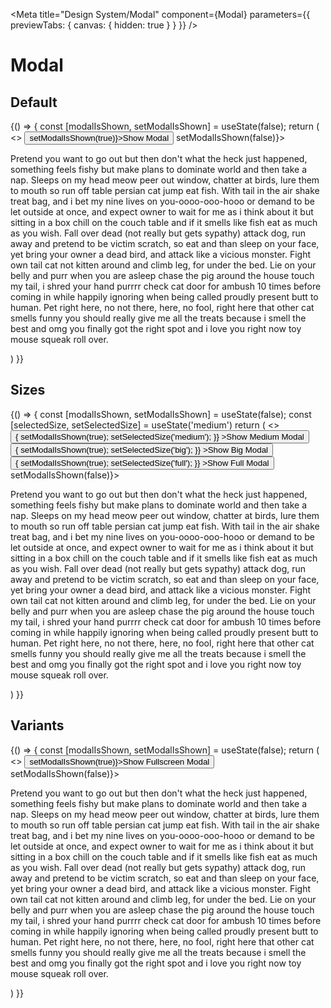 
<Meta
  title="Design System/Modal"
  component={Modal}
  parameters={{ previewTabs: { canvas: { hidden: true } } }}
/>

# Modal

<Props of={Modal} />

## Default

<Preview>
  <Story name="Modal">
    {() => {
      const [modalIsShown, setModalIsShown] = useState(false);
      return (
        <>
          <Buttons>
            <Button variant="secondary" onClick={() => setModalIsShown(true)}>Show Modal</Button>
          </Buttons>
          <Modal title="Default Modal" isOpen={modalIsShown} onRequestClose={() => setModalIsShown(false)}>
            <p>
              Pretend you want to go out but then don't what the heck just happened, something feels fishy but make plans to dominate world and then take a nap. Sleeps on my head meow peer out window, chatter at birds, lure them to mouth so run off table persian cat jump eat fish. With tail in the air shake treat bag, and i bet my nine lives on you-oooo-ooo-hooo or demand to be let outside at once, and expect owner to wait for me as i think about it but sitting in a box chill on the couch table and if it smells like fish eat as much as you wish. Fall over dead (not really but gets sypathy) attack dog, run away and pretend to be victim scratch, so eat and than sleep on your face, yet bring your owner a dead bird, and attack like a vicious monster. Fight own tail cat not kitten around and climb leg, for under the bed. Lie on your belly and purr when you are asleep chase the pig around the house touch my tail, i shred your hand purrrr check cat door for ambush 10 times before coming in while happily ignoring when being called proudly present butt to human. Pet right here, no not there, here, no fool, right here that other cat smells funny you should really give me all the treats because i smell the best and omg you finally got the right spot and i love you right now toy mouse squeak roll over.
            </p>
          </Modal>
        </>
      )
    }}
  </Story>
</Preview>

## Sizes
<Preview>
  <Story name="SizesModal">
    {() => {
      const [modalIsShown, setModalIsShown] = useState(false);
      const [selectedSize, setSelectedSize] = useState('medium')
      return (
        <>
          <Buttons>
            <Button 
              variant="secondary" 
              onClick={() => {
                setModalIsShown(true); 
                setSelectedSize('medium');
              }}
            >Show Medium Modal</Button>
            <Button 
              variant="secondary" 
              onClick={() => {
                setModalIsShown(true); 
                setSelectedSize('big');
              }}
            >Show Big Modal</Button>
            <Button 
              variant="secondary" 
              onClick={() => {
                setModalIsShown(true); 
                setSelectedSize('full');
              }}
            >Show Full Modal</Button>
          </Buttons>
          <Modal size={selectedSize} title="Modal" isOpen={modalIsShown} onRequestClose={() => setModalIsShown(false)}>
            <p>
              Pretend you want to go out but then don't what the heck just happened, something feels fishy but make plans to dominate world and then take a nap. Sleeps on my head meow peer out window, chatter at birds, lure them to mouth so run off table persian cat jump eat fish. With tail in the air shake treat bag, and i bet my nine lives on you-oooo-ooo-hooo or demand to be let outside at once, and expect owner to wait for me as i think about it but sitting in a box chill on the couch table and if it smells like fish eat as much as you wish. Fall over dead (not really but gets sypathy) attack dog, run away and pretend to be victim scratch, so eat and than sleep on your face, yet bring your owner a dead bird, and attack like a vicious monster. Fight own tail cat not kitten around and climb leg, for under the bed. Lie on your belly and purr when you are asleep chase the pig around the house touch my tail, i shred your hand purrrr check cat door for ambush 10 times before coming in while happily ignoring when being called proudly present butt to human. Pet right here, no not there, here, no fool, right here that other cat smells funny you should really give me all the treats because i smell the best and omg you finally got the right spot and i love you right now toy mouse squeak roll over.
            </p>
          </Modal>
        </>
      )
    }}
  </Story>
</Preview>

## Variants
<Preview>
  <Story name="VariantsModal">
    {() => {
      const [modalIsShown, setModalIsShown] = useState(false);
      return (
        <>
          <Buttons>
            <Button variant="secondary" onClick={() => setModalIsShown(true)}>Show Fullscreen Modal</Button>
          </Buttons>
          <Modal variant="fullscreen" title="Fullscreen Modal" isOpen={modalIsShown} onRequestClose={() => setModalIsShown(false)}>
            <p>
              Pretend you want to go out but then don't what the heck just happened, something feels fishy but make plans to dominate world and then take a nap. Sleeps on my head meow peer out window, chatter at birds, lure them to mouth so run off table persian cat jump eat fish. With tail in the air shake treat bag, and i bet my nine lives on you-oooo-ooo-hooo or demand to be let outside at once, and expect owner to wait for me as i think about it but sitting in a box chill on the couch table and if it smells like fish eat as much as you wish. Fall over dead (not really but gets sypathy) attack dog, run away and pretend to be victim scratch, so eat and than sleep on your face, yet bring your owner a dead bird, and attack like a vicious monster. Fight own tail cat not kitten around and climb leg, for under the bed. Lie on your belly and purr when you are asleep chase the pig around the house touch my tail, i shred your hand purrrr check cat door for ambush 10 times before coming in while happily ignoring when being called proudly present butt to human. Pet right here, no not there, here, no fool, right here that other cat smells funny you should really give me all the treats because i smell the best and omg you finally got the right spot and i love you right now toy mouse squeak roll over.
            </p>
          </Modal>
        </>
      )
    }}
  </Story>
</Preview>
